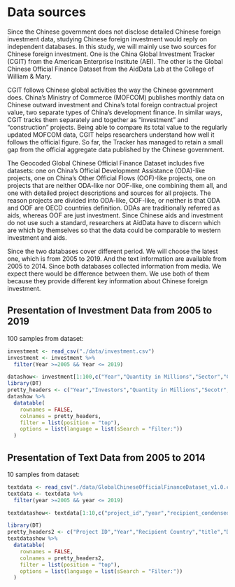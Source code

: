 # Data sources

Since the Chinese government does not disclose detailed Chinese foreign investment data, studying Chinese foreign investment would reply on independent databases. In this study, we will mainly use two sources for Chinese foreign investment. One is the China Global Investment Tracker (CGIT) from the American Enterprise Institute (AEI). The other is the Global Chinese Official Finance Dataset from the AidData Lab at the College of William & Mary. 

CGIT follows Chinese global activities the way the Chinese government does. China’s Ministry of Commerce (MOFCOM) publishes monthly data on Chinese outward investment and China’s total foreign contractual project value, two separate types of China’s development finance. In similar ways, CGIT tracks them separately and together as “investment” and “construction” projects. Being able to compare its total value to the regularly updated MOFCOM data, CGIT helps researchers understand how well it follows the official figure. So far, the Tracker has managed to retain a small gap from the official aggregate data published by the Chinese government. 

The Geocoded Global Chinese Official Finance Dataset includes five datasets: one on China’s Official Development Assistance (ODA)-like projects, one on China’s Other Official Flows (OOF)-like projects, one on projects that are neither ODA-like nor OOF-like, one combining them all, and one with detailed project descriptions and sources for all projects. The reason projects are divided into ODA-like, OOF-like, or neither is that ODA and OOF are OECD countries definition. ODAs are traditionally referred as aids, whereas OOF are just investment. Since Chinese aids and investment do not use such a standard, researchers at AidData have to discern which are which by themselves so that the data could be comparable to western investment and aids.

Since the two databases cover different period. We will choose the latest one, which is from 2005 to 2019. And the text information are available from 2005 to 2014. Since both databases collected information from media. We expect there would be difference between them. We use both of them because they provide different key information about Chinese foreign investment. 

## Presentation of Investment Data from 2005 to 2019
100 samples from dataset:
```r
investment <- read_csv("./data/investment.csv")
investment <- investment %>%
  filter(Year >=2005 && Year <= 2019)

datashow<- investment[1:100,c("Year","Quantity in Millions","Sector","Country","Transaction Party")]
library(DT)
pretty_headers <- c("Year","Investors","Quantity in Millions","Secotr","Country")
datashow %>%
  datatable(
    rownames = FALSE,
    colnames = pretty_headers,
    filter = list(position = "top"),
    options = list(language = list(sSearch = "Filter:"))
  )
```

## Presentation of Text Data from 2005 to 2014
10 samples from dataset:
```r
textdata <- read_csv("./data/GlobalChineseOfficialFinanceDataset_v1.0.csv")
textdata <- textdata %>%
  filter(year >=2005 && year <= 2019)

textdatashow<- textdata[1:10,c("project_id","year","recipient_condensed","title","description")]

library(DT)
pretty_headers2 <- c("Project ID","Year","Recipient Country","title","Description")
textdatashow %>%
  datatable(
    rownames = FALSE,
    colnames = pretty_headers2,
    filter = list(position = "top"),
    options = list(language = list(sSearch = "Filter:"))
  )
```

